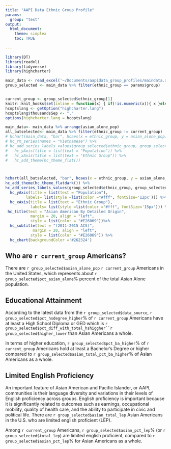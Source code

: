 ```yaml
---
title: "AAPI Data Ethnic Group Profile"
params:
  group: "test"
output:
  html_document:
    theme: simplex
    toc: TRUE
    
---
```


```r
library(DT)
library(readxl)
library(tidyverse)
library(highcharter)

main_data <- read_excel('~/Documents/aapidata_group_profiles/maindata.xlsx')
group_selected <- main_data %>% filter(ethnic_group == params$group)


current_group <- group_selected$ethnic_group[1]
knitr::knit_hooks$set(inline = function(x) { if(!is.numeric(x)){ x }else{ prettyNum(round(x,2), big.mark=",", digits=6) } })
hcoptslang <- getOption("highcharter.lang")
hcoptslang$thousandsSep <- ","
options(highcharter.lang = hcoptslang)
```


```r

main_data<- main_data %>% arrange(asian_alone_pop)
all_butselected<- main_data %>% filter(ethnic_group != current_group)
# hchart(main_data, "bar", hcaes(x = ethnic_group, y = asian_alone_pop)) %>%
# hc_rm_series(names = "Vietnamese") %>%
# hc_add_series_labels_values(group_selected$ethnic_group, group_selected$asian_alone_pop,type = "bar")%>% 
#   hc_yAxis(title = list(text = "Population")) %>%
#   hc_xAxis(title = list(text = "Ethnic Group")) %>%
#   hc_add_theme(hc_theme_flat()) 



hchart(all_butselected, "bar", hcaes(x = ethnic_group, y = asian_alone_pop)) %>%
hc_add_theme(hc_theme_flatdark()) %>%
hc_add_series_labels_values(group_selected$ethnic_group, group_selected$asian_alone_pop,type = "bar")%>% 
  hc_yAxis(title = list(text = "Population"),
         labels= list(style =list(color ="#fff", fontSize='12px'))) %>%
  hc_xAxis(title = list(text = "Ethnic Group"),
           labels= list(style =list(color ="#fff", fontSize='15px'))) %>%
 hc_title(text = "Asian American By Detailed Origin",
           margin = 20, align = "left",
           style = list(color = "#E26069"))%>%
  hc_subtitle(text = "(2011-2015 ACS)",
            margin = 20, align = "left",
           style = list(color = "#E26069")) %>%
  hc_chart(backgroundColor ='#262324')
```

## Who are <span class="output_style">`r current_group` Americans?</span>


There are <span class="output_style">`r group_selected$asian_alone_pop` `r current_group` Americans</span> in the United States, which represents about <span class="output_style">`r group_selected$pct_asian_alone`%</span> percent of the total Asian Alone population. 


## Educational Attainment

According to the latest data from the <span class="output_style">`r group_selected$data_source`</span>, <span class="output_style">`r group_selected$pct_hsdegree_higher`% of `r current_group` Americans </span>have at least a High School Diploma or GED which is <span class="output_style">`r group_selected$pct_diff_with_total_hshiggher``r group_selected$higher_lower`</span> than Asian Americans a whole.

In terms of higher education, <span class="output_style">`r group_selected$pct_ba_higher`% of `r current_group` Americans </span> hold at least a Bachelor's Degree or higher compared to <span class="output_style">`r group_selected$asian_total_pct_ba_higher`%</span> of Asian Americans as a whole.


## Limited English Proficiency

An important feature of Asian American and Pacific Islander, or AAPI, communities
is their language diversity and variations in their levels of English proficiency across
groups. English proficiency is important because it is significantly related to outcomes
such as earnings, occupational mobility, quality of health care, and the ability to participate
in civic and political life. There are <span class="output_style">`r group_selected$asian_total_lep`</span> Asian Americans in the U.S. who are limited english proficient (LEP).

Among <span class="output_style">`r current_group` Americans</span>, <span class="output_style">`r group_selected$asian_pct_lep`%</span> (or <span class="output_style">`r group_selected$total_lep`</span>) are limited english proficient, compared to <span class="output_style">  `r group_selected$asian_pct_lep`%</span> for Asian Americans as a whole.






